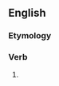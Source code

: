 ==English==

===Etymology===
{{suffix|stretch|est|lang=en}}

===Verb===
{{head|en|verb form}}

# {{en-archaic second-person singular of|stretch|lang=en}}